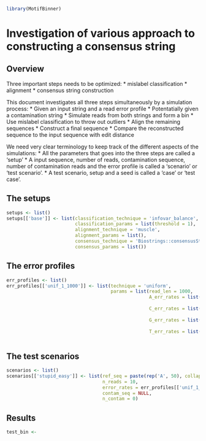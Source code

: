 ```r
library(MotifBinner)
```

# Investigation of various approach to constructing a consensus string

## Overview

Three important steps needs to be optimized:
* mislabel classification
* alignment
* consensus string construction

This document investigates all three steps simultaneously by a simulation
process:
* Given an input string and a read error profile
* Potentatially given a contamination string
* Simulate reads from both strings and form a bin
* Use mislabel classification to throw out outliers
* Align the remaining sequences
* Construct a final sequence
* Compare the reconstructed sequence to the input sequence with edit distance

We need very clear terminology to keep track of the different aspects of the
simulations:
* All the parameters that goes into the three steps are called a 'setup'
* A input sequence, number of reads, contamination sequence, number of
  contamination reads and the error profile is called a 'scenario' or 'test
  scenario'.
* A test scenario, setup and a seed is called a 'case' or 'test case'.

## The setups

```r
setups <- list()
setups[['base']] <- list(classification_technique = 'infovar_balance', 
                         classification_params = list(threshold = 1), 
                         alignment_technique = 'muscle', 
                         alignment_params = list(), 
                         consensus_technique = 'Biostrings::consensusString', 
                         consensus_params = list())
```

## The error profiles

```r
err_profiles <- list()
err_profiles[['unif_1_1000']] <- list(technique = 'uniform', 
                                      params = list(read_len = 1000,
                                                    A_err_rates = list('A' = 0.997, 'C' = 0.001,
                                                                       'G' = 0.001, 'T' = 0.001),
                                                    C_err_rates = list('C' = 0.997, 'A' = 0.001,
                                                                       'G' = 0.001, 'T' = 0.001),
                                                    G_err_rates = list('G' = 0.997, 'C' = 0.001,
                                                                       'A' = 0.001, 'T' = 0.001),
                                                    T_err_rates = list('T' = 0.997, 'C' = 0.001,
                                                                       'G' = 0.001, 'A' = 0.001)))
```

## The test scenarios

```r
scenarios <- list()
scenarios[['stupid_easy']] <- list(ref_seq = paste(rep('A', 50), collapse = ""), 
                                   n_reads = 10, 
                                   error_rates = err_profiles[['unif_1_1000']], 
                                   contam_seq = NULL, 
                                   n_contam = 0)
```

## Results

```r
test_bin <- 
```

